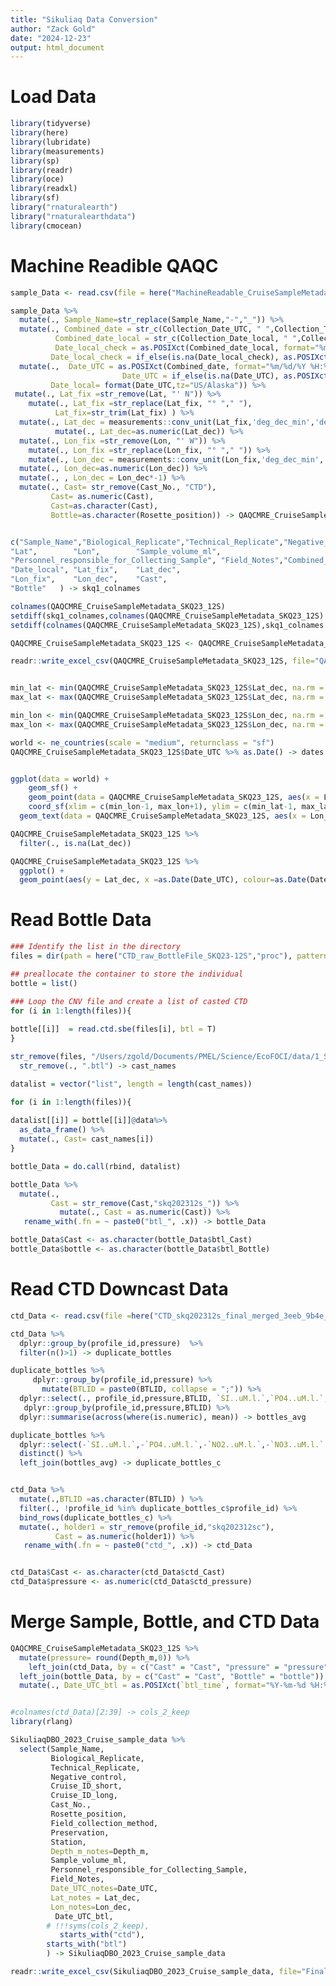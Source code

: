 ```yaml
---
title: "Sikuliaq Data Conversion"
author: "Zack Gold"
date: "2024-12-23"
output: html_document
---
```


# Load Data

```r
library(tidyverse)
library(here)
library(lubridate)
library(measurements)
library(sp)
library(readr)
library(oce)
library(readxl)
library(sf)
library("rnaturalearth")
library("rnaturalearthdata")
library(cmocean)

```

# Machine Readible QAQC

```r

sample_Data <- read.csv(file = here("MachineReadable_CruiseSampleMetadata_SKQ23-12S.csv"), header=T,fileEncoding="UTF-8")

sample_Data %>% 
  mutate(., Sample_Name=str_replace(Sample_Name,"-","_")) %>% 
  mutate(., Combined_date = str_c(Collection_Date_UTC, " ",Collection_Time_UTC),
          Combined_date_local = str_c(Collection_Date_local, " ",Collection_Time_local),
          Date_local_check = as.POSIXct(Combined_date_local, format="%m/%d/%y %H:%M", tz="US/Alaska"),
         Date_local_check = if_else(is.na(Date_local_check), as.POSIXct(Combined_date_local, format="%m/%d/%y", tz="UTC"), Date_local_check )) %>% 
  mutate(.,  Date_UTC = as.POSIXct(Combined_date, format="%m/%d/%Y %H:%M", tz="UTC"),
                         Date_UTC = if_else(is.na(Date_UTC), as.POSIXct(Collection_Date_UTC, format="%m/%d/%y", tz="UTC"), Date_UTC ), 
         Date_local= format(Date_UTC,tz="US/Alaska")) %>% 
 mutate(., Lat_fix =str_remove(Lat, "' N")) %>% 
    mutate(., Lat_fix =str_replace(Lat_fix, "° "," "),
          Lat_fix=str_trim(Lat_fix) ) %>% 
  mutate(., Lat_dec = measurements::conv_unit(Lat_fix,'deg_dec_min','dec_deg')) %>% 
          mutate(., Lat_dec=as.numeric(Lat_dec)) %>% 
  mutate(., Lon_fix =str_remove(Lon, "' W")) %>% 
    mutate(., Lon_fix =str_replace(Lon_fix, "° "," ")) %>%
    mutate(., Lon_dec = measurements::conv_unit(Lon_fix,'deg_dec_min','dec_deg')) %>% 
  mutate(., Lon_dec=as.numeric(Lon_dec)) %>% 
  mutate(., , Lon_dec = Lon_dec*-1) %>% 
  mutate(., Cast= str_remove(Cast_No., "CTD"),
         Cast= as.numeric(Cast),
         Cast=as.character(Cast),
         Bottle=as.character(Rosette_position)) -> QAQCMRE_CruiseSampleMetadata_SKQ23_12S


c("Sample_Name","Biological_Replicate","Technical_Replicate","Negative_control",    "Cruise_ID_short",     "Cruise_ID_long",     "Collection_Date_UTC", "Collection_Date_local","Collection_Time_UTC","Collection_Time_local"                   ,"Field_Sample_Name",   "Cast_No.",  "Rosette_position",    "Field_collection_method"       ,"Preservation",       "Area.within.region",  "Station",    "Depth_m",   
"Lat",        "Lon",        "Sample_volume_ml",   
"Personnel_responsible_for_Collecting_Sample", "Field_Notes","Combined_date",      "Combined_date_local", "Date_UTC",   "Date_local_check",   
"Date_local", "Lat_fix",    "Lat_dec",   
"Lon_fix",    "Lon_dec",    "Cast",      
"Bottle"   ) -> skq1_colnames

colnames(QAQCMRE_CruiseSampleMetadata_SKQ23_12S)
setdiff(skq1_colnames,colnames(QAQCMRE_CruiseSampleMetadata_SKQ23_12S) )
setdiff(colnames(QAQCMRE_CruiseSampleMetadata_SKQ23_12S),skq1_colnames )

QAQCMRE_CruiseSampleMetadata_SKQ23_12S <- QAQCMRE_CruiseSampleMetadata_SKQ23_12S[, skq1_colnames]

readr::write_excel_csv(QAQCMRE_CruiseSampleMetadata_SKQ23_12S, file="QAQCMRE_CruiseSampleMetadata_SKQ23_12S.csv")



```



```r

min_lat <- min(QAQCMRE_CruiseSampleMetadata_SKQ23_12S$Lat_dec, na.rm = T)
max_lat <- max(QAQCMRE_CruiseSampleMetadata_SKQ23_12S$Lat_dec, na.rm = T)

min_lon <- min(QAQCMRE_CruiseSampleMetadata_SKQ23_12S$Lon_dec, na.rm = T)
max_lon <- max(QAQCMRE_CruiseSampleMetadata_SKQ23_12S$Lon_dec, na.rm = T)

world <- ne_countries(scale = "medium", returnclass = "sf")
QAQCMRE_CruiseSampleMetadata_SKQ23_12S$Date_UTC %>% as.Date() -> dates


ggplot(data = world) +
    geom_sf() +
    geom_point(data = QAQCMRE_CruiseSampleMetadata_SKQ23_12S, aes(x = Lon_dec, y = Lat_dec, colour=as.Date(Date_UTC)), size=2) +
    coord_sf(xlim = c(min_lon-1, max_lon+1), ylim = c(min_lat-1, max_lat+1), expand = FALSE) +theme_bw() +xlab("Longitude") +ylab("Latitude") +
  geom_text(data = QAQCMRE_CruiseSampleMetadata_SKQ23_12S, aes(x = Lon_dec, y = Lat_dec, label=Station),size = 2, colour="black") + scale_color_cmocean(labels=dates, breaks=dates, name ="tempo", start = 0.1, end=0.5) +labs(colour="Date")


```

```r
QAQCMRE_CruiseSampleMetadata_SKQ23_12S %>% 
  filter(., is.na(Lat_dec))
```
```r
QAQCMRE_CruiseSampleMetadata_SKQ23_12S %>% 
  ggplot() +
  geom_point(aes(y = Lat_dec, x =as.Date(Date_UTC), colour=as.Date(Date_UTC)), size=2) + scale_color_cmocean(labels=dates, breaks=dates, name ="tempo", start = 0.1, end=0.5) +labs(colour="Date") +scale_x_date(date_labels = "%b %d %Y")

```
# Read Bottle Data

```r
### Identify the list in the directory
files = dir(path = here("CTD_raw_BottleFile_SKQ23-12S","proc"), pattern = ".btl", full.names = TRUE )

## preallocate the container to store the individual 
bottle = list()

### Loop the CNV file and create a list of casted CTD
for (i in 1:length(files)){
  
bottle[[i]]  = read.ctd.sbe(files[i], btl = T)
}
```

```r
str_remove(files, "/Users/zgold/Documents/PMEL/Science/EcoFOCI/data/1_SampleCollection/2023_SikuliaqDBO_CruiseData/CTD_raw_BottleFile_SKQ23-12S/proc/") %>% 
  str_remove(., ".btl") -> cast_names

datalist = vector("list", length = length(cast_names))

for (i in 1:length(files)){
  
datalist[[i]] = bottle[[i]]@data%>%
  as_data_frame() %>% 
  mutate(., Cast= cast_names[i])
}

bottle_Data = do.call(rbind, datalist)
```

```r
bottle_Data %>% 
  mutate(.,
         Cast = str_remove(Cast,"skq202312s_")) %>% 
           mutate(., Cast = as.numeric(Cast)) %>% 
   rename_with(.fn = ~ paste0("btl_", .x)) -> bottle_Data

bottle_Data$Cast <- as.character(bottle_Data$btl_Cast)
bottle_Data$bottle <- as.character(bottle_Data$btl_Bottle)
```

# Read CTD Downcast Data

```r

ctd_Data <- read.csv(file =here("CTD_skq202312s_final_merged_3eeb_9b4e_d51f.csv"), header=T)

ctd_Data %>% 
  dplyr::group_by(profile_id,pressure)  %>% 
  filter(n()>1) -> duplicate_bottles

duplicate_bottles %>% 
     dplyr::group_by(profile_id,pressure) %>% 
       mutate(BTLID = paste0(BTLID, collapse = ";")) %>% 
  dplyr::select(., profile_id,pressure,BTLID, `SI..uM.l.`,`PO4..uM.l.`,`NO2..uM.l.`,`NO3..uM.l.`,`NH4..uM.l.`) %>% 
   dplyr::group_by(profile_id,pressure,BTLID) %>% 
  dplyr::summarise(across(where(is.numeric), mean)) -> bottles_avg

duplicate_bottles %>% 
  dplyr::select(-`SI..uM.l.`,-`PO4..uM.l.`,-`NO2..uM.l.`,-`NO3..uM.l.`,-`NH4..uM.l.`, -BTLID) %>% 
  distinct() %>% 
  left_join(bottles_avg) -> duplicate_bottles_c


ctd_Data %>% 
  mutate(.,BTLID =as.character(BTLID) ) %>% 
  filter(., !profile_id %in% duplicate_bottles_c$profile_id) %>% 
  bind_rows(duplicate_bottles_c) %>% 
  mutate(., holder1 = str_remove(profile_id,"skq202312sc"),
          Cast = as.numeric(holder1)) %>% 
   rename_with(.fn = ~ paste0("ctd_", .x)) -> ctd_Data


ctd_Data$Cast <- as.character(ctd_Data$ctd_Cast)
ctd_Data$pressure <- as.numeric(ctd_Data$ctd_pressure)

```


# Merge Sample, Bottle, and CTD Data

```r
QAQCMRE_CruiseSampleMetadata_SKQ23_12S %>% 
  mutate(pressure= round(Depth_m,0)) %>% 
    left_join(ctd_Data, by = c("Cast" = "Cast", "pressure" = "pressure")) %>% 
  left_join(bottle_Data, by = c("Cast" = "Cast", "Bottle" = "bottle")) %>%
  mutate(., Date_UTC_btl = as.POSIXct(`btl_time`, format="%Y-%m-%d %H:%M:%S", tz="UTC") ) -> SikuliaqDBO_2023_Cruise_sample_data


#colnames(ctd_Data)[2:39] -> cols_2_keep
library(rlang)

SikuliaqDBO_2023_Cruise_sample_data %>% 
  select(Sample_Name, 
         Biological_Replicate,
         Technical_Replicate,
         Negative_control, 
         Cruise_ID_short, 
         Cruise_ID_long,
         Cast_No.,
         Rosette_position,
         Field_collection_method,
         Preservation,
         Station,
         Depth_m_notes=Depth_m,
         Sample_volume_ml,
         Personnel_responsible_for_Collecting_Sample,
         Field_Notes,
         Date_UTC_notes=Date_UTC,
         Lat_notes = Lat_dec,
         Lon_notes=Lon_dec,
          Date_UTC_btl,
        # !!!syms(cols_2_keep),
           starts_with("ctd"),
        starts_with("btl")
        ) -> SikuliaqDBO_2023_Cruise_sample_data

readr::write_excel_csv(SikuliaqDBO_2023_Cruise_sample_data, file="FinalOME_Merge_SKQ23-12S.csv")
```


